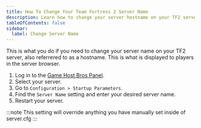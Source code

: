 ```yaml
---
title: How To Change Your Team Fortress 2 Server Name
description: Learn how to change your server hostname on your TF2 server.
tableOfContents: false
sidebar:
  label: Change Server Name
---
```


This is what you do if you need to change your server name on your TF2 server, also referrered to as a hostname. This is what is displayed to players in the server browser.

1. Log in to the [Game Host Bros Panel](https://panel.gamehostbros.com/).
2. Select your server.
3. Go to `Configuration > Startup Parameters`.
4. Find the `Server Name` setting and enter your desired server name.
5. Restart your server.

:::note
This setting will override anything you have manually set inside of server.cfg
:::